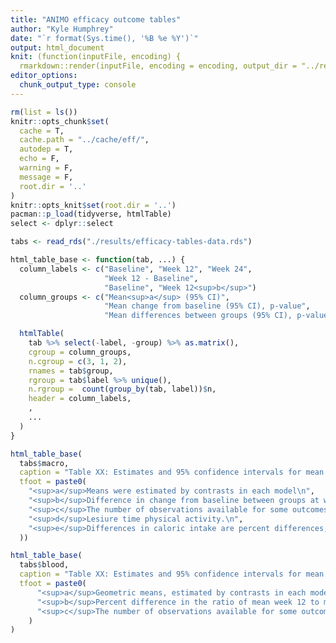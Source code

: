 ```yaml
---
title: "ANIMO efficacy outcome tables"
author: "Kyle Humphrey"
date: "`r format(Sys.time(), '%B %e %Y')`"
output: html_document
knit: (function(inputFile, encoding) {
  rmarkdown::render(inputFile, encoding = encoding, output_dir = "../results") })
editor_options: 
  chunk_output_type: console
---
```


```r
rm(list = ls())
knitr::opts_chunk$set(
  cache = T,
  cache.path = "../cache/eff/",
  autodep = T,
  echo = F,
  warning = F,
  message = F,
  root.dir = '..'
)
knitr::opts_knit$set(root.dir = '..')
pacman::p_load(tidyverse, htmlTable)
select <- dplyr::select
```

```r
tabs <- read_rds("./results/efficacy-tables-data.rds")
```

```r
html_table_base <- function(tab, ...) {
  column_labels <- c("Baseline", "Week 12", "Week 24",
                     "Week 12 - Baseline",
                     "Baseline", "Week 12<sup>b</sup>")
  column_groups <- c("Mean<sup>a</sup> (95% CI)",
                     "Mean change from baseline (95% CI), p-value",
                     "Mean differences between groups (95% CI), p-value")

  htmlTable(
    tab %>% select(-label, -group) %>% as.matrix(),
    cgroup = column_groups,
    n.cgroup = c(3, 1, 2),
    rnames = tab$group,
    rgroup = tab$label %>% unique(),
    n.rgroup =  count(group_by(tab, label))$n,
    header = column_labels,
    ,
    ...
  )
}
```


```r
html_table_base(
  tabs$macro,
  caption = "Table XX: Estimates and 95% confidence intervals for mean weight, body composition, physical activity, and daily caloric intake, as well as changes in these mean measures from baseline, and mean differences between groups.",
  tfoot = paste0(
    "<sup>a</sup>Means were estimated by contrasts in each model\n",
    "<sup>b</sup>Difference in change from baseline between groups at week 12\n",
    "<sup>c</sup>The number of observations available for some outcomes were one below or above the values given\n",
    "<sup>d</sup>Lesiure time physical activity.\n",
    "<sup>e</sup>Differences in caloric intake are percent differences, and (for the last column) percent difference in ratio of mean week 12 to mean baseline measurements"
  ))
```


```r
html_table_base(
  tabs$blood,
  caption = "Table XX: Estimates and 95% confidence intervals for mean cardiometabolic measures, changes in mean measures from baseline, and mean differences between groups. Units for means and SDs are mg/dL, with the exception of HbA1c, which has units of DCCT %.",
  tfoot = paste0(
      "<sup>a</sup>Geometric means, estimated by contrasts in each model\n",
      "<sup>b</sup>Percent difference in the ratio of mean week 12 to mean baseline measurements\n",
      "<sup>c</sup>The number of observations available for some outcomes were one below or above the values given\n"
    )
)
```

